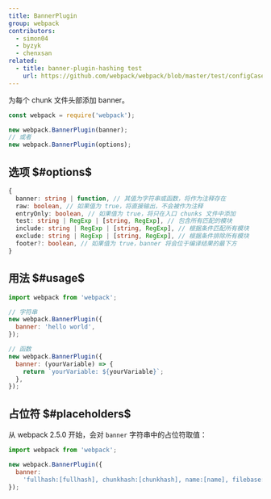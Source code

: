 ```yaml
---
title: BannerPlugin
group: webpack
contributors:
  - simon04
  - byzyk
  - chenxsan
related:
  - title: banner-plugin-hashing test
    url: https://github.com/webpack/webpack/blob/master/test/configCases/plugins/banner-plugin-hashing/webpack.config.js
---
```


为每个 chunk 文件头部添加 banner。

```javascript
const webpack = require('webpack');

new webpack.BannerPlugin(banner);
// 或者
new webpack.BannerPlugin(options);
```

## 选项 $#options$

```ts
{
  banner: string | function, // 其值为字符串或函数，将作为注释存在
  raw: boolean, // 如果值为 true，将直接输出，不会被作为注释
  entryOnly: boolean, // 如果值为 true，将只在入口 chunks 文件中添加
  test: string | RegExp | [string, RegExp], // 包含所有匹配的模块
  include: string | RegExp | [string, RegExp], // 根据条件匹配所有模块
  exclude: string | RegExp | [string, RegExp], // 根据条件排除所有模块
  footer?: boolean, // 如果值为 true，banner 将会位于编译结果的最下方
}
```

## 用法 $#usage$

```javascript
import webpack from 'webpack';

// 字符串
new webpack.BannerPlugin({
  banner: 'hello world',
});

// 函数
new webpack.BannerPlugin({
  banner: (yourVariable) => {
    return `yourVariable: ${yourVariable}`;
  },
});
```

## 占位符 $#placeholders$

从 webpack 2.5.0 开始，会对 `banner` 字符串中的占位符取值：

```javascript
import webpack from 'webpack';

new webpack.BannerPlugin({
  banner:
    'fullhash:[fullhash], chunkhash:[chunkhash], name:[name], filebase:[filebase], query:[query], file:[file]',
});
```
